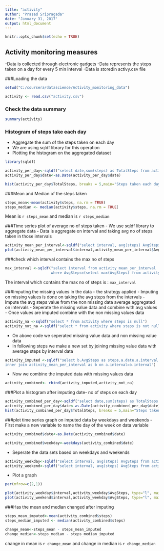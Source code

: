 ---
title: "activity"
author: "Prasad Sripragada"
date: "January 31, 2017"
output: html_document
---

```{r setup, include=FALSE}
knitr::opts_chunk$set(echo = TRUE)
```

## Activity monitoring measures 

-Data is collected through electronic gadgets
-Data represents the steps taken on a day for every 5 min interval
-Data is storedin activy.csv file

###Loading the data
```{r echo=FALSE}
setwd("C:/coursera/datascience/Activity_monitoring_data")

activity <- read.csv("activity.csv")
```

### Check the data summary
```{r echo=TRUE}
summary(activity)
```

### Histogram of steps take each day
- Aggregate the sum of the steps taken on each day
- We are using sqldf library for this operation
- Plotting the histogram on the aggregated dataset

```{r echo=FALSE}
library(sqldf)
```

```{r echo=FALSE}

activity_per_day<-sqldf("select date,sum(steps) as TotalSteps from activity group by date")
activity_per_day$date<-as.Date(activity_per_day$date)


```

```{r echo=TRUE}
hist(activity_per_day$TotalSteps, breaks = 5,main="Steps taken each day", col="brown")
```


###Mean and Median of the steps taken 
```{r echo=TRUE}
steps_mean<-mean(activity$steps, na.rm = TRUE)
steps_median <- median(activity$steps, na.rm = TRUE)


```

Mean is `r steps_mean` and median is `r steps_median`

###Time series plot of average no of steps taken
- We use sqldf library to aggregate data
- Data is aggregate on interval and taking avg no of steps taken in those intervals

```{r echo=TRUE}
activity_mean_per_interval<-sqldf("select interval, avg(steps) AvgSteps from activity group by interval")
plot(activity_mean_per_interval$interval,activity_mean_per_interval$AvgSteps, type="l", main="Avg steps per interval")

```

###check which interval contains the max no of steps
```{r echo=FALSE}
max_interval <-sqldf("select interval from activity_mean_per_interval 
                     where AvgSteps=(select max(AvgSteps) from activity_mean_per_interval)")

```

The interval which contains the max no of steps is : `max_interval`


###Imputing the missing values in the data - the strategy applied
- Imputing on missing values is done on taking the avg steps from the intervals
- Impute the avg steps value from the non missing data average aggregated on intervals
- Seperate the missing value data and combine with avg values
- Once values are imputed combine with the non missing values data

```{r echo=FALSE}
activity_na <-sqldf("select * from activity where steps is null")
activity_not_na <-sqldf("select * from activity where steps is not null")

```
- On above code we seperated missing value data and non missing value data
- In following steps we make a new set by joining missing value data with average steps by interval data

```{r echo=FALSE}
activity_imputed <-sqldf("select b.AvgSteps as steps,a.date,a.interval from activity_na as a 
inner join activity_mean_per_interval as b on a.interval=b.interval")

```

- Now we combine the imputed data with missing values data
```{r echo=FALSE}
activity_combined<- rbind(activity_imputed,activity_not_na)
```

###Plot a histogram after imputing date- no of steps on each day
```{r echo=TRUE}
activity_combined_per_day<-sqldf("select date,sum(steps) as TotalSteps from activity_combined group by date")
activity_combined_per_day$date<-as.Date(activity_combined_per_day$date)
hist(activity_combined_per_day$TotalSteps, breaks = 5,main="Steps taken each day", col="brown")

```

###plot time series graph on imputed data by weekdays and weekends
- First make a new variable to name the day of the week on data variable
```{r echo=FALSE}
activity_combined$date<-as.Date(activity_combined$date)

activity_combined$weekday<-weekdays(activity_combined$date)

```

- Seperate the data sets based on weekdays and weekends
```{r echo=FALSE}
activity_weekday<-sqldf("select interval, avg(steps) AvgSteps from activity_combined where weekday not in ('Saturday','Sunday') group by interval")
activity_weekend<-sqldf("select interval, avg(steps) AvgSteps from activity_combined where weekday  in ('Saturday','Sunday') group by interval")

```

- Plot a graph
```{r echo=TRUE}
par(mfrow=c(2,1))

plot(activity_weekday$interval,activity_weekday$AvgSteps, type="l", main="Weekday avg steps in interval")
plot(activity_weekend$interval,activity_weekday$AvgSteps, type="l", main="Weekend avg steps in interval")

```

###Has the mean and median changed after imputing
```{r echo=TRUE}
steps_mean_imputed<-mean(activity_combined$steps)
steps_median_imputed <- median(activity_combined$steps)

change_mean<-steps_mean - steps_mean_imputed
change_median<-steps_median - steps_median_imputed

```

change in mean is `r change_mean` and change in median is ` r change_median`

